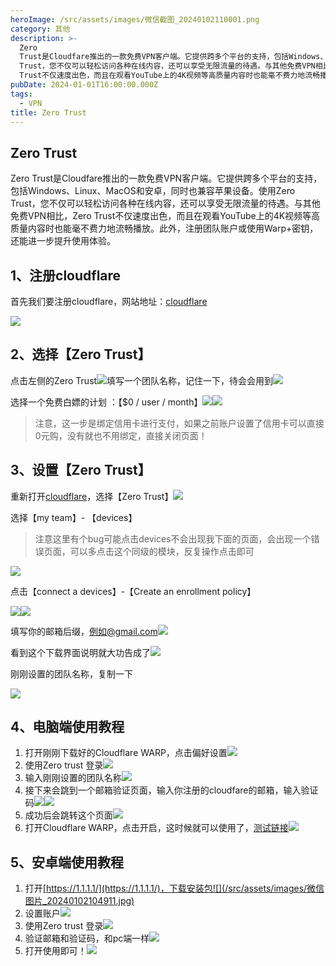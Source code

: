 ```yaml
---
heroImage: /src/assets/images/微信截图_20240102110001.png
category: 其他
description: >-
  Zero
  Trust是Cloudfare推出的一款免费VPN客户端。它提供跨多个平台的支持，包括Windows、Linux、MacOS和安卓，同时也兼容苹果设备。使用Zero
  Trust，您不仅可以轻松访问各种在线内容，还可以享受无限流量的待遇。与其他免费VPN相比，Zero
  Trust不仅速度出色，而且在观看YouTube上的4K视频等高质量内容时也能毫不费力地流畅播放。此外，注册团队账户或使用Warp+密钥，还能进一步提升使用体验。
pubDate: 2024-01-01T16:00:00.000Z
tags:
  - VPN
title: Zero Trust
---
```


## Zero Trust

Zero Trust是Cloudfare推出的一款免费VPN客户端。它提供跨多个平台的支持，包括Windows、Linux、MacOS和安卓，同时也兼容苹果设备。使用Zero Trust，您不仅可以轻松访问各种在线内容，还可以享受无限流量的待遇。与其他免费VPN相比，Zero Trust不仅速度出色，而且在观看YouTube上的4K视频等高质量内容时也能毫不费力地流畅播放。此外，注册团队账户或使用Warp+密钥，还能进一步提升使用体验。

## 1、注册cloudflare

首先我们要注册cloudflare，网站地址：[cloudflare](https://www.cloudflare.com/zh-cn/ "cloudflare")

![](/src/assets/images/微信截图_20240102100233.png)

## 2、选择【Zero Trust】

点击左侧的Zero Trust![](/src/assets/images/微信截图_20240102100348.png)填写一个团队名称，记住一下，待会会用到![](/src/assets/images/微信截图_20240102100458.png)

选择一个免费白嫖的计划 ：【$0 / user / month】![](/src/assets/images/微信截图_20240102100702.png)![](/src/assets/images/微信截图_20240102100819.png)

> 注意，这一步是绑定信用卡进行支付，如果之前账户设置了信用卡可以直接0元购，没有就也不用绑定，直接关闭页面！

## 3、设置【Zero Trust】

重新打开[cloudflare](https://dash.cloudflare.com/ "https://dash.cloudflare.com/")，选择【Zero Trust】![](/src/assets/images/微信截图_20240102101217.png)

选择【my team】- 【devices】

> 注意这里有个bug可能点击devices不会出现我下面的页面，会出现一个错误页面，可以多点击这个同级的模块，反复操作点击即可

![](/src/assets/images/微信截图_20240102101349.png)

点击【connect a devices】-【Create an enrollment policy】

![](/src/assets/images/微信截图_20240102101548.png)![](/src/assets/images/微信截图_20240102101704.png)

填写你的邮箱后缀，例如@gmail.com![](/src/assets/images/微信截图_20240102101742.png)

看到这个下载界面说明就大功告成了![](/src/assets/images/微信截图_20240102101843.png)

刚刚设置的团队名称，复制一下

![](/src/assets/images/微信截图_20240102103014.png)

## 4、电脑端使用教程

1. 打开刚刚下载好的Cloudflare WARP，点击偏好设置![](/src/assets/images/微信截图_20240102103142.png)
2. 使用Zero trust 登录![](/src/assets/images/微信截图_20240102103201.png)
3. 输入刚刚设置的团队名称![](/src/assets/images/微信截图_20240102103212.png)
4. 接下来会跳到一个邮箱验证页面，输入你注册的cloudfare的邮箱，输入验证码![](/src/assets/images/微信截图_20240102103226.png)![](/src/assets/images/微信截图_20240102103521.png)
5. 成功后会跳转这个页面![](/src/assets/images/微信截图_20240102103547.png)
6. 打开Cloudflare WARP，点击开启，这时候就可以使用了，[测试链接](https://www.youtube.com/watch?v=4Y4U0TZ8cWY "youtube")![](/src/assets/images/微信截图_20240102103617.png)

## 5、安卓端使用教程

1. 打开[https://1.1.1.1/](https://1.1.1.1/)，下载安装包![](/src/assets/images/微信图片_20240102104911.jpg)
2. 设置账户![](/src/assets/images/微信图片_20240102104923.jpg)
3. 使用Zero trust 登录![](/src/assets/images/微信图片_20240102104927.jpg)
4. 验证邮箱和验证码，和pc端一样![](/src/assets/images/微信图片_20240102104932.jpg)
5. 打开使用即可！![](/src/assets/images/微信图片_20240102104941.jpg)
